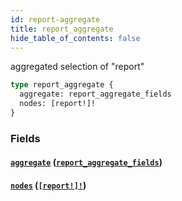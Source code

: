```yaml
---
id: report-aggregate
title: report_aggregate
hide_table_of_contents: false
---
```


aggregated selection of "report"

```graphql
type report_aggregate {
  aggregate: report_aggregate_fields
  nodes: [report!]!
}
```

### Fields

#### [`aggregate`](#) ([`report_aggregate_fields`](../objects/report-aggregate-fields))

#### [`nodes`](#) ([`[report!]!`](../objects/report))
